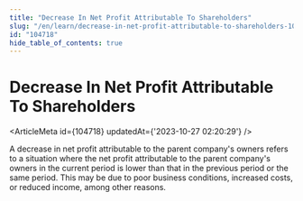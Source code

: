 ```yaml
---
title: "Decrease In Net Profit Attributable To Shareholders"
slug: "/en/learn/decrease-in-net-profit-attributable-to-shareholders-104718"
id: "104718"
hide_table_of_contents: true
---
```



# Decrease In Net Profit Attributable To Shareholders

<ArticleMeta id={104718} updatedAt={'2023-10-27 02:20:29'} />
<div className='border-solid border-b border-t-0 my-4 border-[var(--ifm-color-gray-300)]' />

A decrease in net profit attributable to the parent company's owners refers to a situation where the net profit attributable to the parent company's owners in the current period is lower than that in the previous period or the same period. This may be due to poor business conditions, increased costs, or reduced income, among other reasons.
